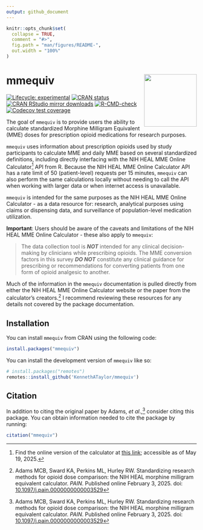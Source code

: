 ```yaml
---
output: github_document
---
```


<!-- README.md is generated from README.Rmd. Please edit that file -->

```r
knitr::opts_chunk$set(
  collapse = TRUE,
  comment = "#>",
  fig.path = "man/figures/README-",
  out.width = "100%"
)
```

# mmequiv <img src="man/figures/logo.png" align="right" height="139"/>

<!-- badges: start -->

[![Lifecycle: experimental](https://img.shields.io/badge/lifecycle-experimental-orange.svg)](https://lifecycle.r-lib.org/articles/stages.html#experimental) [![CRAN status](https://www.r-pkg.org/badges/version/mmequiv)](https://CRAN.R-project.org/package=mmequiv) [![CRAN RStudio mirror downloads](https://cranlogs.r-pkg.org/badges/grand-total/mmequiv)](https://r-pkg.org/pkg/mmequiv) [![R-CMD-check](https://github.com/KennethATaylor/mmequiv/actions/workflows/R-CMD-check.yaml/badge.svg)](https://github.com/KennethATaylor/mmequiv/actions/workflows/R-CMD-check.yaml) [![Codecov test coverage](https://codecov.io/gh/KennethATaylor/mmequiv/graph/badge.svg)](https://app.codecov.io/gh/KennethATaylor/mmequiv)

<!-- badges: end -->

The goal of `mmequiv` is to provide users the ability to calculate standardized Morphine Milligram Equivalent (MME) doses for prescription opioid medications for research purposes.

`mmequiv` uses information about prescription opioids used by study participants to calculate MME and daily MME based on several standardized definitions, including directly interfacing with the NIH HEAL MME Online Calculator[^1] API from R. Because the NIH HEAL MME Online Calculator API has a rate limit of 50 (patient-level) requests per 15 minutes, `mmequiv` can also perform the same calculations locally without needing to call the API when working with larger data or when internet access is unavailable.

[^1]: Find the online version of the calculator at [this link](https://research-mme.wakehealth.edu/); accessible as of May 19, 2025.

`mmequiv` is intended for the same purposes as the NIH HEAL MME Online Calculator - as a data resource for: research, analytical purposes using claims or dispensing data, and surveillance of population-level medication utilization.

**Important**: Users should be aware of the caveats and limitations of the NIH HEAL MME Online Calculator - these also apply to `mmequiv`:

> The data collection tool is ***NOT*** intended for any clinical decision-making by clinicians while prescribing opioids. The MME conversion factors in this survey ***DO NOT*** constitute any clinical guidance for prescribing or recommendations for converting patients from one form of opioid analgesic to another.

Much of the information in the `mmequiv` documentation is pulled directly from either the NIH HEAL MME Online Calculator website or the paper from the calculator's creators.[^2] I recommend reviewing these resources for any details not covered by the package documentation.

[^2]: Adams MCB, Sward KA, Perkins ML, Hurley RW. Standardizing research methods for opioid dose comparison: the NIH HEAL morphine milligram equivalent calculator. *PAIN*. Published online February 3, 2025. doi:  [10.1097/j.pain.0000000000003529](https://doi.org/10.1097/j.pain.0000000000003529){.uri}

## Installation

You can install `mmequiv` from CRAN using the following code:

``` r
install.packages("mmequiv")
```

You can install the development version of `mmequiv` like so:

``` r
# install.packages("remotes")
remotes::install_github('KennethATaylor/mmequiv')
```

## Citation

In addition to citing the original paper by Adams, *et al*.,[^3] consider citing this package. You can obtain information needed to cite the package by running:

[^3]: Adams MCB, Sward KA, Perkins ML, Hurley RW. Standardizing research methods for opioid dose comparison: the NIH HEAL morphine milligram equivalent calculator. *PAIN*. Published online February 3, 2025. doi:  [10.1097/j.pain.0000000000003529](https://doi.org/10.1097/j.pain.0000000000003529){.uri}


``` r
citation("mmequiv")
```
